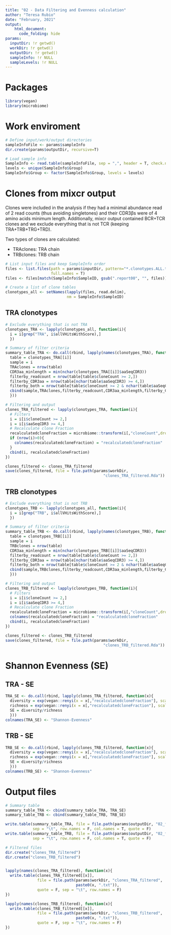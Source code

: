 ```yaml
---
title: "02 - Data Filtering and Evenness calculation"
author: "Teresa Rubio"
date: "February, 2021"
output:
    html_document:
      code_folding: hide
params:
  inputDir: !r getwd()
  workDir: !r getwd()
  outputDir: !r getwd()
  sampleInfo: !r NULL
  sampleLevels: !r NULL
---
```


# Packages
```r
library(vegan)
library(microbiome)
```

# Work enviroment
```r
# Define input/work/output directories
sampleInfoFile <- params$sampleInfo
dir.create(params$outputDir, recursive=T)

# Load sample info
SampleInfo <- read.table(sampleInfoFile, sep = ",", header = T, check.names = F)
levels <- unique(SampleInfo$Group)
SampleInfo$Group <- factor(SampleInfo$Group, levels = levels)
```

# Clones from mixcr output
Clones were included in the analysis if they had a minimal abundance read of 2 read counts (thus avoiding singletones) and their CDR3βs were of 4 amino acids minimum length. Additionally, mixcr output contained BCR+TCR clones and we exclude everything that is not TCR (keeping TRA+TRB+TRG+TRD).

Two types of clones are calculated:

* TRAclones: TRA chain
* TRBclones: TRB chain

```r
# List input files and keep SampleInfo order
files <- list.files(path = params$inputDir, pattern="*.clonotypes.ALL.txt",
                    full.names = T)
files <- files[match(SampleInfo$SampleID, gsub(".report00", "", files))]

# Create a list of clone tables
clonotypes_all <- setNames(lapply(files, read.delim), 
                           nm = SampleInfo$SampleID)
```


## TRA clonotypes
```r
# Exclude everything that is not TRA
clonotypes_TRA <- lapply(clonotypes_all, function(i){
  i = i[grep("TRA", i$allVHitsWithScore),]
  })

# Summary of filter criteria
summary_table_TRA <- do.call(rbind, lapply(names(clonotypes_TRA), function(i){
  table = clonotypes_TRA[[i]]
  sample = i
  TRAclones = nrow(table)
  CDR3aa_minlength = min(nchar(clonotypes_TRA[[i]]$aaSeqCDR3))
  filterby_readcount = nrow(table[table$cloneCount >= 2,])
  filterby_CDR3aa = nrow(table[nchar(table$aaSeqCDR3) >= 4,])
  filterby_both = nrow(table[table$cloneCount >= 2 & nchar(table$aaSeqCDR3) >= 4,])
  cbind(sample,TRAclones,filterby_readcount,CDR3aa_minlength,filterby_CDR3aa,filterby_both)
  }))

# Filtering and output
clones_TRA_filtered <- lapply(clonotypes_TRA, function(i){
  # Filters
  i = i[i$cloneCount >= 2,]
  i = i[i$aaSeqCDR3 >= 4,]
  # Recalculate clone Fraction
  recalculatedcloneFraction = microbiome::transform(i[,"cloneCount",drop=F], "compositional")
  if (nrow(i)>0){
    colnames(recalculatedcloneFraction) = "recalculatedcloneFraction"
  }
  cbind(i, recalculatedcloneFraction)
})

clones_filtered <- clones_TRA_filtered
save(clones_filtered, file = file.path(params$workDir,
                                           "clones_TRA_filtered.Rda"))
```

## TRB clonotypes
```r
# Exclude everything that is not TRB
clonotypes_TRB <- lapply(clonotypes_all, function(i){
  i = i[grep("TRB", i$allVHitsWithScore),]
  })

# Summary of filter criteria
summary_table_TRB <- do.call(rbind, lapply(names(clonotypes_TRB), function(i){
  table = clonotypes_TRB[[i]]
  sample = i
  TRBclones = nrow(table)
  CDR3aa_minlength = min(nchar(clonotypes_TRB[[i]]$aaSeqCDR3))
  filterby_readcount = nrow(table[table$cloneCount >= 2,])
  filterby_CDR3aa = nrow(table[nchar(table$aaSeqCDR3) >= 4,])
  filterby_both = nrow(table[table$cloneCount >= 2 & nchar(table$aaSeqCDR3) >= 4,])
  cbind(sample,TRBclones,filterby_readcount,CDR3aa_minlength,filterby_CDR3aa,filterby_both)
  }))

# Filtering and output
clones_TRB_filtered <- lapply(clonotypes_TRB, function(i){
  # Filters
  i = i[i$cloneCount >= 2,]
  i = i[i$aaSeqCDR3 >= 4,]
  # Recalculate clone Fraction
  recalculatedcloneFraction = microbiome::transform(i[,"cloneCount",drop=F], "compositional")
  colnames(recalculatedcloneFraction) = "recalculatedcloneFraction"
  cbind(i, recalculatedcloneFraction)
})

clones_filtered <- clones_TRB_filtered
save(clones_filtered, file = file.path(params$workDir,
                                           "clones_TRB_filtered.Rda"))
```


# Shannon Evenness (SE)

## TRA - SE
```r
TRA_SE <- do.call(rbind, lapply(clones_TRA_filtered, function(x){
  diversity = exp(vegan::renyi(x = x[,"recalculatedcloneFraction"], scales = 1))
  richness = exp(vegan::renyi(x = x[,"recalculatedcloneFraction"], scales = 0))
  SE = diversity/richness
  }))
colnames(TRA_SE) <- "Shannon-Evenness"
```

## TRB - SE
```r
TRB_SE <- do.call(rbind, lapply(clones_TRB_filtered, function(x){
  diversity = exp(vegan::renyi(x = x[,"recalculatedcloneFraction"], scales = 1))
  richness = exp(vegan::renyi(x = x[,"recalculatedcloneFraction"], scales = 0))
  SE = diversity/richness
  }))
colnames(TRB_SE) <- "Shannon-Evenness"
```

# Output files
```r
# Summary table
summary_table_TRA <- cbind(summary_table_TRA, TRA_SE)
summary_table_TRB <- cbind(summary_table_TRB, TRB_SE)

write.table(summary_table_TRA, file = file.path(params$outputDir, "02_filtering-evenness_summarytable_TRA.csv"),
            sep = "\t", row.names = F, col.names = T, quote = F)
write.table(summary_table_TRB, file = file.path(params$outputDir, "02_filtering-evenness_summarytable_TRB.csv"),
            sep = "\t", row.names = F, col.names = T, quote = F)

# Filtered files
dir.create("clones_TRA_filtered")
dir.create("clones_TRB_filtered")


lapply(names(clones_TRA_filtered), function(x){
  write.table(clones_TRA_filtered[[x]],
              file = file.path(params$workDir, "clones_TRA_filtered", 
                               paste0(x, ".txt")),
              quote = F, sep = "\t", row.names = F)
})

lapply(names(clones_TRB_filtered), function(x){
  write.table(clones_TRB_filtered[[x]],
              file = file.path(params$workDir, "clones_TRB_filtered", 
                               paste0(x, ".txt")),
              quote = F, sep = "\t", row.names = F)
})
```
